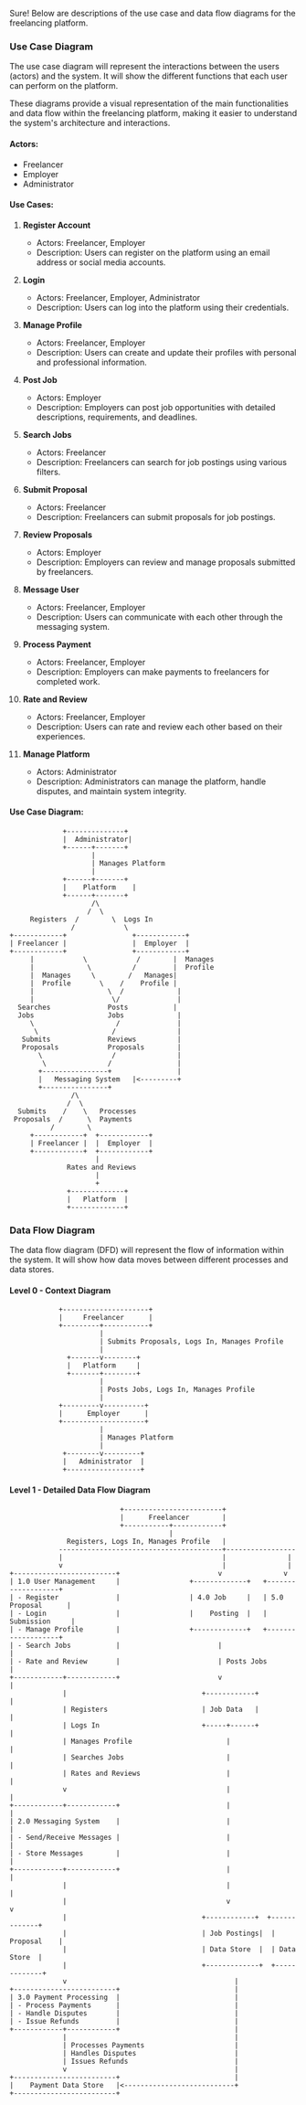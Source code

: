 Sure! Below are descriptions of the use case and data flow diagrams for the freelancing platform.

### Use Case Diagram

The use case diagram will represent the interactions between the users (actors) and the system. It will show the different functions that each user can perform on the platform.

These diagrams provide a visual representation of the main functionalities and data flow within the freelancing platform, making it easier to understand the system's architecture and interactions.

#### Actors:

- Freelancer
- Employer
- Administrator

#### Use Cases:

1. **Register Account**

   - Actors: Freelancer, Employer
   - Description: Users can register on the platform using an email address or social media accounts.

2. **Login**

   - Actors: Freelancer, Employer, Administrator
   - Description: Users can log into the platform using their credentials.

3. **Manage Profile**

   - Actors: Freelancer, Employer
   - Description: Users can create and update their profiles with personal and professional information.

4. **Post Job**

   - Actors: Employer
   - Description: Employers can post job opportunities with detailed descriptions, requirements, and deadlines.

5. **Search Jobs**

   - Actors: Freelancer
   - Description: Freelancers can search for job postings using various filters.

6. **Submit Proposal**

   - Actors: Freelancer
   - Description: Freelancers can submit proposals for job postings.

7. **Review Proposals**

   - Actors: Employer
   - Description: Employers can review and manage proposals submitted by freelancers.

8. **Message User**

   - Actors: Freelancer, Employer
   - Description: Users can communicate with each other through the messaging system.

9. **Process Payment**

   - Actors: Freelancer, Employer
   - Description: Employers can make payments to freelancers for completed work.

10. **Rate and Review**

    - Actors: Freelancer, Employer
    - Description: Users can rate and review each other based on their experiences.

11. **Manage Platform**
    - Actors: Administrator
    - Description: Administrators can manage the platform, handle disputes, and maintain system integrity.

#### Use Case Diagram:

```plaintext
             +--------------+
             |  Administrator|
             +------+-------+
                    |
                    | Manages Platform
                    |
             +------+-------+
             |    Platform    |
             +------+-------+
                    /\
                   /  \
     Registers  /        \  Logs In
               /            \
+------------+                +------------+
| Freelancer |                |  Employer  |
+------------+                +------------+
     |            \            /        |  Manages
     |             \          /         |  Profile
     |  Manages     \        /   Manages|
     |  Profile       \    /    Profile |
     |                  \  /             |
     |                   \/              |
  Searches              Posts           |
  Jobs                  Jobs             |
     \                    /              |
      \                  /               |
   Submits              Reviews          |
   Proposals            Proposals        |
       \                 /               |
        \               /                |
       +----------------+                |
       |   Messaging System   |<---------+
       +----------------+
               /\
              /  \
  Submits    /    \   Processes
 Proposals  /      \  Payments
          /        \
     +------------+  +------------+
     | Freelancer |  |  Employer  |
     +------------+  +------------+
                     |
              Rates and Reviews
                     |
                     +
              +-------------+
              |   Platform  |
              +-------------+
```

### Data Flow Diagram

The data flow diagram (DFD) will represent the flow of information within the system. It will show how data moves between different processes and data stores.

#### Level 0 - Context Diagram

```plaintext
            +---------------------+
            |     Freelancer      |
            +---------+-----------+
                      |
                      | Submits Proposals, Logs In, Manages Profile
                      |
              +-------v--------+
              |   Platform     |
              +-------+--------+
                      |
                      | Posts Jobs, Logs In, Manages Profile
                      |
            +---------v----------+
            |      Employer      |
            +--------------------+
                      |
                      | Manages Platform
                      |
             +--------v---------+
             |   Administrator  |
             +------------------+
```

#### Level 1 - Detailed Data Flow Diagram

```plaintext
                           +------------------------+
                           |      Freelancer        |
                           +-----------+------------+
                                       |
              Registers, Logs In, Manages Profile   |
            ----------------------------------------+-----------------
            |                                       |               |
            v                                       |               |
+-------------------------+                        v               v
| 1.0 User Management     |                 +-------------+   +-------------------+
| - Register              |                 | 4.0 Job     |   | 5.0 Proposal      |
| - Login                 |                 |    Posting  |   |    Submission     |
| - Manage Profile        |                 +-------------+   +-------------------+
| - Search Jobs           |                        |                  |
| - Rate and Review       |                        | Posts Jobs       |
+------------+------------+                        v                  |
             |                                 +------------+         |
             | Registers                       | Job Data   |         |
             | Logs In                         +-----+------+         |
             | Manages Profile                       |                |
             | Searches Jobs                         |                |
             | Rates and Reviews                     |                |
             v                                       |                |
+------------+------------+                          |                |
| 2.0 Messaging System    |                          |                |
| - Send/Receive Messages |                          |                |
| - Store Messages        |                          |                |
+------------+------------+                          |                |
             |                                       |                |
             |                                       v                v
             |                                 +------------+  +-------------+
             |                                 | Job Postings|  | Proposal    |
             |                                 | Data Store  |  | Data Store  |
             |                                 +-------------+  +-------------+
             v                                         |
+-------------------------+                            |
| 3.0 Payment Processing  |                            |
| - Process Payments      |                            |
| - Handle Disputes       |                            |
| - Issue Refunds         |                            |
+------------+------------+                            |
             |                                         |
             | Processes Payments                      |
             | Handles Disputes                        |
             | Issues Refunds                          |
             v                                         |
+-------------------------+                            |
|    Payment Data Store   |<---------------------------+
+-------------------------+
```
